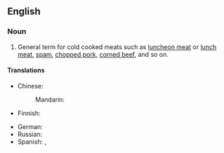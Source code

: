 ==English==

===Noun===
{{en-noun|head=[[cold]] [[meat]]}}

# General term for cold cooked meats such as [[luncheon meat]] or [[lunch meat]], [[spam]], [[chopped pork]], [[corned beef]], and so on.

====Translations====
{{trans-top|cold cooked meats}}
* Chinese:
*: Mandarin: {{t-needed|cmn}}
* Finnish: {{t|fi|[[kylmät]] [[lihat]]|p}}
{{trans-mid}}
* German: {{t|de|Wurstwaren|f-p}}
* Russian: {{t-needed|ru}}
* Spanish: {{t+|es|embutido|m}}, {{t+|es|fiambre|m}}
{{trans-bottom}}